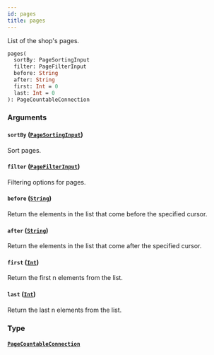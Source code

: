 ```yaml
---
id: pages
title: pages
---
```


List of the shop's pages.

```graphql
pages(
  sortBy: PageSortingInput
  filter: PageFilterInput
  before: String
  after: String
  first: Int = 0
  last: Int = 0
): PageCountableConnection

```

### Arguments

#### `sortBy` ([`PageSortingInput`](/developer/api-reference/inputs/page-sorting-input.mdx))

Sort pages.

#### `filter` ([`PageFilterInput`](/developer/api-reference/inputs/page-filter-input.mdx))

Filtering options for pages.

#### `before` ([`String`](/developer/api-reference/scalars/string.mdx))

Return the elements in the list that come before the specified cursor.

#### `after` ([`String`](/developer/api-reference/scalars/string.mdx))

Return the elements in the list that come after the specified cursor.

#### `first` ([`Int`](/developer/api-reference/scalars/int.mdx))

Return the first n elements from the list.

#### `last` ([`Int`](/developer/api-reference/scalars/int.mdx))

Return the last n elements from the list.

### Type

#### [`PageCountableConnection`](/developer/api-reference/objects/page-countable-connection.mdx)
